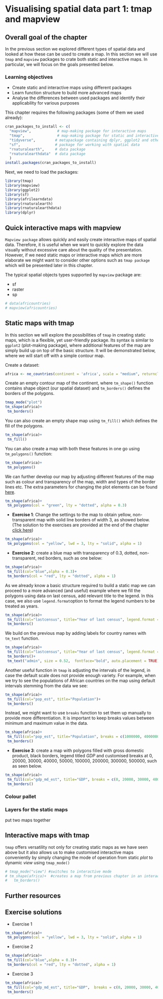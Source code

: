 # Visualising spatial data part 1: tmap and mapview {#visualising1}

## Overall goal of the chapter
In the previous section we explored different types of spatial data and looked at how these can be used to create a map. In this section we will use `tmap` and `mapview` packages to crate both static and interactive maps. In particular, we will focus on the goals presented below.

<style>
div.green { background-color:#e3ffd9; border-radius: 5px; padding: 20px;}
</style>
<div class = "green">
### Learning objectives {-}

- Create static and interactive maps using different packages
- Learn function structure to build more advanced maps
- Analyse the differences between used packages and identify their applicability for various purposes

</div>


This chapter requires the following packages (some of them we used already):

```r
cran_packages_to_install <- c(
  "mapview",            # map-making package for interactive maps
  "tmap",               # map-making package for static and interactive maps
  "tidyverse",         # metapackage containing dplyr, ggplot2 and other packages
  "sf",                # package for working with spatial data
  "rnaturalearth",     # data package
  "rnaturalearthdata"  # data package
  )
install.packages(cran_packages_to_install)
```

Next, we need to load the packages:

```r
library(tmap)
library(mapview)
library(ggplot2)
library(sf)
library(afrilearndata)
library(rnaturalearth)
library(rnaturalearthdata)
library(dplyr)
```

## Quick interactive maps with mapview
`Mapview package` allows quickly and easily create interactive maps of spatial data. Therefore, it is useful when we want to quickly explore the data visually without excessive care about the quality of the presentation. However, if we need static maps or interactive maps which are more elaborate we might want to consider other options such as `tmap package` which will be presented later in this chapter.<br/>

The typical spatial objects types supported by `mapview` package are: 

- sf
- raster
- sp


```r
# data(africountries)
# mapview(africountries)
```

## Static maps with tmap
In this section we will explore the possibilities of `tmap` in creating static maps, which is a flexible, yet user-friendly package. Its syntax is similar to `ggplot2` (plot-making package), where additional features of the map are simply build up on top of the basic structure. It will be demonstrated below, where we will start off with a simple contour map.

Create a dataset:
```r
africa <- ne_countries(continent = 'africa', scale = "medium", returnclass = "sf")
```
Create an empty contour map of the continent, where `tm_shape()` function contains shape object (our spatial dataset) and `tm_borders()` defines the borders of the polygons. 
```r
tmap_mode("plot")
tm_shape(africa)+
 tm_borders()
```

You can also create an empty shape map using `tm_fill()` which defines the fill of the polygons. 
```r
tm_shape(africa)+
 tm_fill()
```

You can also create a map with both these features in one go using `tm_polygons()` function:
```r
tm_shape(africa)+
 tm_polygons()
```

We can further develop our map by adjusting different features of the map such as colour and transparency of the map, width and types of the border lines etc. The extra parameters for changing the plot elements can be found [here](http://publish.illinois.edu/johnrgallagher/files/2015/10/BaseGraphicsCheatsheet.pdf).

```r
tm_shape(africa)+
 tm_polygons(col = "green", lty = "dotted", alpha = 0.3)
```

- **Exercise 1**: Change the settings to the map to obtain yellow, non-transparent map with solid line borders of width 3, as showed below. (The solution to the exercises are provided at the end of the chapter [click here](#solutions_ch5))

```r
tm_shape(africa)+
 tm_polygons(col = "yellow", lwd = 3, lty = "solid", alpha = 1)
```

- **Exercise 2**: create a blue map with transparency of 0.3, dotted, non-transparent, red borders, such as one below:   
```r
tm_shape(africa)+
 tm_fill(col="blue",alpha = 0.3)+
 tm_borders(col = "red", lty = "dotted", alpha = 1)

```



As we already know a basic structure required to build a static map we can proceed to a more advanced (and useful) example where we fill the polygons using data on last census, add relevant title to the legend. In this case, we also use `legend.format`option to format the legend numbers to be treated as years.

```r
tm_shape(africa)+
 tm_fill(col="lastcensus", title="Year of last census", legend.format = list(format="s"))+
 tm_borders()

```

We build on the previous map by adding labels for country names with `tm_text` function.

```r
tm_shape(africa)+
 tm_fill(col="lastcensus", title="Year of last census", legend.format = list(format="s"))+
 tm_borders()+
 tm_text("admin", size = 0.52,  fontface="bold", auto.placement = TRUE)

```

Another useful function in `tmap` is adjusting the intervals of the legend, in case the default scale does not provide enough variety. For example, when we try to see the populations of African countries on the map using default intervals stemming from the data we see:
```r
tm_shape(africa)+
 tm_fill(col="pop_est", title="Population")+
 tm_borders()
```

Instead, we might want to use `breaks` function to set them up manually to provide more differentiation. It is important to keep breaks values between minimum and maximum value in the data.
```r
tm_shape(africa)+
 tm_fill(col="pop_est", title="Population", breaks = c(1000000, 4000000, 8000000, 12000000, 16000000, 20000000, 24000000, 28000000,32000000))+
 tm_borders()
```
- **Exercise 3**: create a map with polygons filled with gross domestic product, black borders, legend titled *GDP* and customised breaks at 0, 20000, 30000, 40000, 50000, 100000, 200000, 300000, 500000, such as seen below.
```r
tm_shape(africa)+
 tm_fill(col="gdp_md_est", title="GDP", breaks = c(0, 20000, 30000, 40000, 50000, 100000,200000, 300000, 500000))+
 tm_borders()
```

### Colour pallet



### Layers for the static maps

put two maps together




## Interactive maps with tmap

`tmap` offers versatility not only for creating static maps as we have seen above but it also allows us to make customised interactive maps conveniently by simply changing the mode of operation from static *plot* to dynamic *view* using `tmap_mode()`

```r
# tmap_mode("view") #switches to interactive mode
# tm_shape(africa)+  #creates a map from previous chapter in an interactive mode
#   tm_borders()

```


## Further resources

## Exercise solutions {#solutions_ch5}

- Exercise 1
```r
tm_shape(africa)+
 tm_polygons(col = "yellow", lwd = 3, lty = "solid", alpha = 1)
```

- Exercise 2
```r
tm_shape(africa)+
 tm_fill(col="blue",alpha = 0.3)+
 tm_borders(col = "red", lty = "dotted", alpha = 1)
```

- Exercise 3
```r
tm_shape(africa)+
 tm_fill(col="gdp_md_est", title="GDP",  breaks = c(0, 20000, 30000, 40000, 50000, 100000,200000, 300000, 500000))+
 tm_borders()
```
